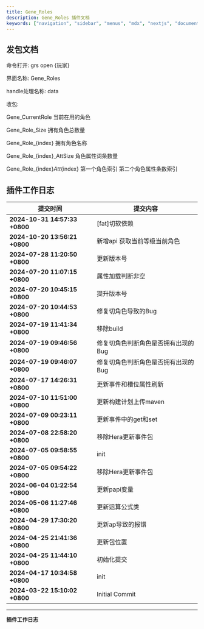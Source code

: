 ```yaml
---
title: Gene_Roles
description: Gene_Roles 插件文档
keywords: ["navigation", "sidebar", "menus", "mdx", "nextjs", "documents"]
---
```



## 发包文档

<Step>
<StepItem title="命令打开">

命令打开: grs open {玩家}

界面名称: Gene_Roles

handle处理名称: data

收包:

Gene_CurrentRole 当前在用的角色

Gene_Role_Size 拥有角色总数量

Gene_Role_{index} 拥有角色名称

Gene_Role_{index}_AttSize 角色属性词条数量

Gene_Role_{index}_Att_{index} 第一个角色索引 第二个角色属性条数索引


</StepItem>

</Step>

## 插件工作日志

| 提交时间                              | 提交内容                                                                          |
|--------------------------------------|---------------------------------------------------------------------------------|
| **2024-10-31 14:57:33 +0800** | [fat]切软依赖 |
| **2024-10-20 13:56:21 +0800** | 新增api 获取当前等级当前角色 |
| **2024-07-28 11:20:50 +0800** | 更新版本号 |
| **2024-07-20 11:07:15 +0800** | 属性加载判断非空 |
| **2024-07-20 10:45:15 +0800** | 提升版本号 |
| **2024-07-20 10:44:53 +0800** | 修复切角色导致的Bug |
| **2024-07-19 11:41:34 +0800** | 移除build |
| **2024-07-19 09:46:56 +0800** | 修复切角色判断角色是否拥有出现的Bug |
| **2024-07-19 09:46:07 +0800** | 修复切角色判断角色是否拥有出现的Bug |
| **2024-07-17 14:26:31 +0800** | 更新事件和槽位属性刷新 |
| **2024-07-10 11:51:00 +0800** | 更新构建计划上传maven |
| **2024-07-09 00:23:11 +0800** | 更新事件中的get和set |
| **2024-07-08 22:58:20 +0800** | 移除Hera更新事件包 |
| **2024-07-05 09:58:55 +0800** | init |
| **2024-07-05 09:54:22 +0800** | 移除Hera更新事件包 |
| **2024-06-04 01:22:54 +0800** | 更新papi变量 |
| **2024-05-06 11:27:46 +0800** | 更新运算公式类 |
| **2024-04-29 17:30:20 +0800** | 更新ap导致的报错 |
| **2024-04-25 21:41:36 +0800** | 更新包位置 |
| **2024-04-25 11:44:10 +0800** | 初始化提交 |
| **2024-04-17 10:34:58 +0800** | init |
| **2024-03-22 15:10:02 +0800** | Initial Commit |
---
**插件工作日志**
